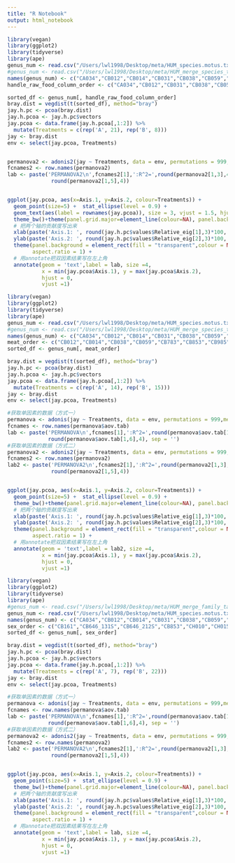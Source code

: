 ```yaml
---
title: "R Notebook"
output: html_notebook
---
```


```r
library(vegan) 
library(ggplot2)
library(tidyverse)
library(ape) 
genus_num <- read.csv("/Users/lwl1998/Desktop/meta/HUM_species.motus.txt",sep = "\t", header = FALSE,row.names = 1)
#genus_num <- read.csv("/Users/lwl1998/Desktop/meta/HUM_merge_species_table.txt",sep = "\t", header = FALSE,row.names = 1)
names(genus_num) <- c("CA034","CB012","CB014","CB031","CB038","CB059","CB158","CB159","CB161","CB211","CB646_131S","CB646_212S","CB711","CB783","CB850","CB853","CB895","CB917","CB918","CB985","CH010","CH011","CH015","CX146","CX149","CZ033","CZ050","CZ120","CZ121")
handle_raw_food_column_order <- c("CA034","CB012","CB031","CB038","CB059","CB158","CB159","CB161","CB211","CB646_131S","CB646_212S","CB711","CB850","CB853","CB895","CB917","CB985","CH011","CH015","CX146","CZ033","CZ120","CZ121","CB014","CB783","CB918","CH010","CX149","CZ050")

sorted_df <- genus_num[, handle_raw_food_column_order]
bray.dist = vegdist(t(sorted_df), method="bray")
jay.h.pc <- pcoa(bray.dist)
jay.h.pcoa <- jay.h.pc$vectors
jay.pcoa <- data.frame(jay.h.pcoa[,1:2]) %>%
  mutate(Treatments = c(rep('A', 21), rep('B', 8)))
jay <- bray.dist
env <- select(jay.pcoa, Treatments)


permanova2 <- adonis2(jay ~ Treatments, data = env, permutations = 999,method="bray")
fcnames2 <- row.names(permanova2)
lab <- paste('PERMANOVA2\n',fcnames2[1],':R^2=',round(permanova2[1,3],4),' p=', 
              round(permanova2[1,5],4))


ggplot(jay.pcoa, aes(x=Axis.1, y=Axis.2, colour=Treatments)) + 
  geom_point(size=5) +  stat_ellipse(level = 0.9) +
  geom_text(aes(label = rownames(jay.pcoa)), size = 3, vjust = 1.5, hjust = 0.5) + # Add labels for sample names
  theme_bw()+theme(panel.grid.major=element_line(colour=NA), panel.background = element_rect(fill = "transparent",colour = NA), plot.background = element_rect(fill = "transparent",colour = NA), panel.grid.minor = element_blank())+
  # 把两个轴的贡献度写出来
  xlab(paste('Axis.1: ', round(jay.h.pc$values$Relative_eig[1],3)*100, '%', sep = '')) +
  ylab(paste('Axis.2: ', round(jay.h.pc$values$Relative_eig[2],3)*100, '%', sep = '')) +
  theme(panel.background = element_rect(fill = "transparent",colour = NA),
        aspect.ratio = 1) +
  # 用annotate把双因素结果写在左上角
  annotate(geom = 'text',label = lab, size =4,
           x = min(jay.pcoa$Axis.1), y = max(jay.pcoa$Axis.2),
           hjust = 0,
           vjust =1)

```

```r
library(vegan) 
library(ggplot2)
library(tidyverse)
library(ape) 
genus_num <- read.csv("/Users/lwl1998/Desktop/meta/HUM_species.motus.txt",sep = "\t", header = FALSE,row.names = 1)
#genus_num <- read.csv("/Users/lwl1998/Desktop/meta/HUM_merge_species_table.txt",sep = "\t", header = FALSE,row.names = 1)
names(genus_num) <- c("CA034","CB012","CB014","CB031","CB038","CB059","CB158","CB159","CB161","CB211","CB646_131S","CB646_212S","CB711","CB783","CB850","CB853","CB895","CB917","CB918","CB985","CH010","CH011","CH015","CX146","CX149","CZ033","CZ050","CZ120","CZ121")
meat_order <- c("CB012","CB014","CB038","CB059","CB783","CB853","CB985","CH010","CH011","CH015","CX146","CX149","CZ033","CZ050","CA034","CB031","CB158","CB159","CB161","CB211","CB646_131S","CB646_212S","CB711","CB850","CB895","CB917","CB918","CZ120","CZ121")
sorted_df <- genus_num[, meat_order]

bray.dist = vegdist(t(sorted_df), method="bray")
jay.h.pc <- pcoa(bray.dist)
jay.h.pcoa <- jay.h.pc$vectors
jay.pcoa <- data.frame(jay.h.pcoa[,1:2]) %>%
  mutate(Treatments = c(rep('A', 14), rep('B', 15)))
jay <- bray.dist
env <- select(jay.pcoa, Treatments)

#获取单因素的数据（方式一）
permanova <- adonis(jay ~ Treatments, data = env, permutations = 999,method="bray")
fcnames <- row.names(permanova$aov.tab)
lab <- paste('PERMANOVA\n',fcnames[1],':R^2=',round(permanova$aov.tab[1,5],4),' p=', 
             round(permanova$aov.tab[1,6],4), sep = '')
#获取单因素的数据（方式二）
permanova2 <- adonis2(jay ~ Treatments, data = env, permutations = 999,method="bray")
fcnames2 <- row.names(permanova2)
lab2 <- paste('PERMANOVA2\n',fcnames2[1],':R^2=',round(permanova2[1,3],4),' p=', 
              round(permanova2[1,5],4))


ggplot(jay.pcoa, aes(x=Axis.1, y=Axis.2, colour=Treatments)) + 
  geom_point(size=5) +  stat_ellipse(level = 0.9) +
  theme_bw()+theme(panel.grid.major=element_line(colour=NA), panel.background = element_rect(fill = "transparent",colour = NA), plot.background = element_rect(fill = "transparent",colour = NA), panel.grid.minor = element_blank())+
  # 把两个轴的贡献度写出来
  xlab(paste('Axis.1: ', round(jay.h.pc$values$Relative_eig[1],3)*100, '%', sep = '')) +
  ylab(paste('Axis.2: ', round(jay.h.pc$values$Relative_eig[2],3)*100, '%', sep = '')) +
  theme(panel.background = element_rect(fill = "transparent",colour = NA),
        aspect.ratio = 1) +
  # 用annotate把双因素结果写在左上角
  annotate(geom = 'text',label = lab2, size =4,
           x = min(jay.pcoa$Axis.1), y = max(jay.pcoa$Axis.2),
           hjust = 0,
           vjust =1)

```

```r
library(vegan) 
library(ggplot2)
library(tidyverse)
library(ape) 
#genus_num <- read.csv("/Users/lwl1998/Desktop/meta/HUM_merge_family_table.txt",sep = "\t", header = FALSE,row.names = 1)
genus_num <- read.csv("/Users/lwl1998/Desktop/meta/HUM_species.motus.txt",sep = "\t", header = FALSE,row.names = 1)
names(genus_num) <- c("CA034","CB012","CB014","CB031","CB038","CB059","CB158","CB159","CB161","CB211","CB646_131S","CB646_212S","CB711","CB783","CB850","CB853","CB895","CB917","CB918","CB985","CH010","CH011","CH015","CX146","CX149","CZ033","CZ050","CZ120","CZ121")
sex_order <- c("CB161","CB646_131S","CB646_212S","CB853","CH010","CH015","CZ050","CA034","CB012","CB014","CB031","CB038","CB059","CB158","CB159","CB211","CB711","CB783","CB850","CB895","CB917","CB918","CB985","CH011","CX146","CX149","CZ033","CZ120","CZ121")
sorted_df <- genus_num[, sex_order]

bray.dist = vegdist(t(sorted_df), method="bray")
jay.h.pc <- pcoa(bray.dist)
jay.h.pcoa <- jay.h.pc$vectors
jay.pcoa <- data.frame(jay.h.pcoa[,1:2]) %>%
  mutate(Treatments = c(rep('A', 7), rep('B', 22)))
jay <- bray.dist
env <- select(jay.pcoa, Treatments)

#获取单因素的数据（方式一）
permanova <- adonis(jay ~ Treatments, data = env, permutations = 999,method="bray")
fcnames <- row.names(permanova$aov.tab)
lab <- paste('PERMANOVA\n',fcnames[1],':R^2=',round(permanova$aov.tab[1,5],4),' p=', 
             round(permanova$aov.tab[1,6],4), sep = '')
#获取单因素的数据（方式二）
permanova2 <- adonis2(jay ~ Treatments, data = env, permutations = 999,method="bray")
fcnames2 <- row.names(permanova2)
lab2 <- paste('PERMANOVA2\n',fcnames2[1],':R^2=',round(permanova2[1,3],4),' p=', 
              round(permanova2[1,5],4))


ggplot(jay.pcoa, aes(x=Axis.1, y=Axis.2, colour=Treatments)) + 
  geom_point(size=5) +  stat_ellipse(level = 0.9) +
  theme_bw()+theme(panel.grid.major=element_line(colour=NA), panel.background = element_rect(fill = "transparent",colour = NA), plot.background = element_rect(fill = "transparent",colour = NA), panel.grid.minor = element_blank())+
  # 把两个轴的贡献度写出来
  xlab(paste('Axis.1: ', round(jay.h.pc$values$Relative_eig[1],3)*100, '%', sep = '')) +
  ylab(paste('Axis.2: ', round(jay.h.pc$values$Relative_eig[2],3)*100, '%', sep = '')) +
  theme(panel.background = element_rect(fill = "transparent",colour = NA),
        aspect.ratio = 1) +
  # 用annotate把双因素结果写在左上角
  annotate(geom = 'text',label = lab, size =4,
           x = min(jay.pcoa$Axis.1), y = max(jay.pcoa$Axis.2),
           hjust = 0,
           vjust =1)

```
